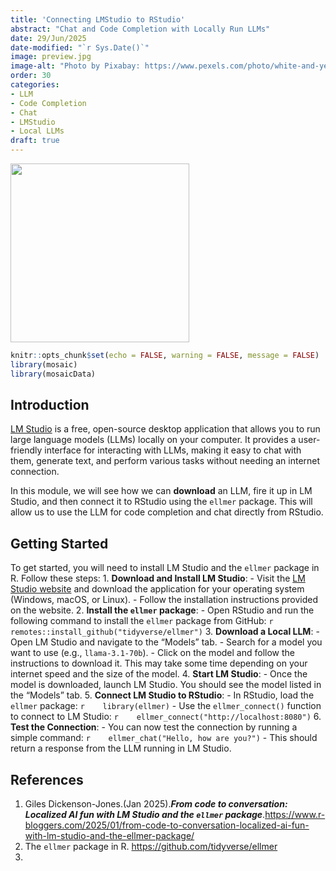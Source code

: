 ```yaml
---
title: 'Connecting LMStudio to RStudio'
abstract: "Chat and Code Completion with Locally Run LLMs"
date: 29/Jun/2025
date-modified: "`r Sys.Date()`"
image: preview.jpg
image-alt: "Photo by Pixabay: https://www.pexels.com/photo/white-and-yellow-playing-cards-39018/"
order: 30
categories:
- LLM
- Code Completion
- Chat
- LMStudio
- Local LLMs
draft: true
---
```


![](preview.jpg){fig-alt="Pick a Card" fig-align="center" width="286"}

```r
knitr::opts_chunk$set(echo = FALSE, warning = FALSE, message = FALSE)
library(mosaic)
library(mosaicData)

```

## Introduction

[LM Studio](https://lmstudio.ai/) is a free, open-source desktop application that allows you to run large language models (LLMs) locally on your computer. It provides a user-friendly interface for interacting with LLMs, making it easy to chat with them, generate text, and perform various tasks without needing an internet connection.

In this module, we will see how we can **download** an LLM, fire it up in LM Studio, and then connect it to RStudio using the `ellmer` package. This will allow us to use the LLM for code completion and chat directly from RStudio.

## Getting Started
To get started, you will need to install LM Studio and the `ellmer` package in R. Follow these steps: 
1. **Download and Install LM Studio**: 
   - Visit the [LM Studio website](https://lmstudio.ai/) and download the application for your operating system (Windows, macOS, or Linux).
   - Follow the installation instructions provided on the website.
2. **Install the `ellmer` package**:
   - Open RStudio and run the following command to install the `ellmer` package from GitHub:
   ```r
   remotes::install_github("tidyverse/ellmer")
   ```
3. **Download a Local LLM**:
   - Open LM Studio and navigate to the "Models" tab.
   - Search for a model you want to use (e.g., `llama-3.1-70b`).
   - Click on the model and follow the instructions to download it. This may take some time depending on your internet speed and the size of the model. 
4. **Start LM Studio**:
   - Once the model is downloaded, launch LM Studio. You should see the model listed in the "Models" tab.
5. **Connect LM Studio to RStudio**:
   - In RStudio, load the `ellmer` package:
   ```r
   library(ellmer)
   ```
   - Use the `ellmer_connect()` function to connect to LM Studio:
   ```r
   ellmer_connect("http://localhost:8080")
   ```
6. **Test the Connection**:
   - You can now test the connection by running a simple command:
   ```r
   ellmer_chat("Hello, how are you?")
   ```
   - This should return a response from the LLM running in LM Studio.

## References

1.  Giles Dickenson-Jones.(Jan 2025).***From code to conversation: Localized AI fun with LM Studio and the `ellmer` package***.<https://www.r-bloggers.com/2025/01/from-code-to-conversation-localized-ai-fun-with-lm-studio-and-the-ellmer-package/>
1. The `ellmer` package in R. <https://github.com/tidyverse/ellmer>
1. 

